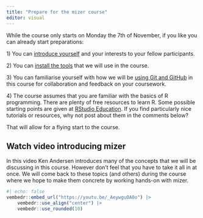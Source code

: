 ```yaml
---
title: "Prepare for the mizer course"
editor: visual
---
```


While the course only starts on Monday the 7th of November, if you like you can already start preparations:

1\) You can [introduce yourself](introduce-yourself.qmd) and your interests to your fellow participants.

2\) You can [install the tools](install-tools.qmd) that we will use in the course.

3\) You can familiarise yourself with how we will be [using Git and GitHub](use-git-and-github.qmd) in this course for collaboration and feedback on your coursework.

4\) The course assumes that you are familiar with the basics of R programming. There are plenty of free resources to learn R. Some possible starting points are given at [RStudio Education](https://education.rstudio.com/). If you find particularly nice tutorials or resources, why not post about them in the comments below?

That will allow for a flying start to the course.

## Watch video introducing mizer

In this video Ken Andersen introduces many of the concepts that we will be discussing in this course. However don't feel that you have to take it all in at once. We will come back to these topics (and others) during the course where we hope to make them concrete by working hands-on with mizer.

```r
#| echo: false
vembedr::embed_url("https://youtu.be/_AeywguOA0o") |>
    vembedr::use_align("center") |>
    vembedr::use_rounded(10)
```

